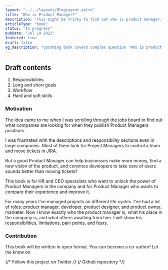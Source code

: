 ```yaml
---
layout: "../../layouts/BlogLayout.astro"
title: "Who is Product Manager?"
description: "This might be tricky to find out who is product manager."
articleType: "book"
status: "In progress"
pubDate: "Jul 14 2022"
featured: true
draft: false
og_description: "Upcoming book covers complex question 'Who is product manager?'. This book is perfect for HH specialists."
---
```




<div class="callout">
  <h2 class="mb-6">Draft contents</h2>
  <ol class="pl-4">
    <li>Responsibilites</li>
    <li>Long and short goals</li>
    <li>Workflow</li>
    <li>Hard and soft skills</li>
  </ol>
</div>

### Motivation

The idea came to me when I was scrolling through the jobs board to find out what companies are looking for when they publish Product Managers positions.

I was frustrated with the descriptions and responsibility sections even in large companies. Most of them look for Project Managers to control a team and move tickets in JIRA.

But a good Product Manager can help businesses make more money, find a new vision of the product, and convince developers to take care of users sounds better than moving tickets?

This book is for HR and CEO specialists who want to unlock the power of Product Managers in the company and for Product Manager who wants to compare their experience and improve it.

For many years I've managed projects on different life cycles. I've had a lot of roles: product manager, developer, product designer, and product owner, marketer. Now I know exactly who the product manager is, what his place in the company is, and what others awaiting from him. I will show his responsibilities, limitations, pain points, and fears.

### Contribution

This book will be written in open format. You can become a co-author!
Let me know on <ContactLink type="email" />

{/* Follow this project on Twitter */}
{/* Github repository */}

